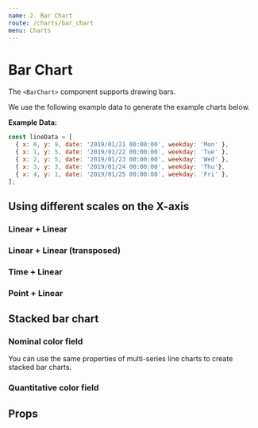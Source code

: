 ```yaml
---
name: 2. Bar Chart
route: /charts/bar_chart
menu: Charts
---
```



# Bar Chart

The `<BarChart>` component supports drawing bars.

We use the following example data to generate the example charts below.

**Example Data:**

```js
const lineData = [
  { x: 0, y: 9, date: '2019/01/21 00:00:00', weekday: 'Mon' },
  { x: 1, y: 5, date: '2019/01/22 00:00:00', weekday: 'Tue' },
  { x: 2, y: 5, date: '2019/01/23 00:00:00', weekday: 'Wed' },
  { x: 3, y: 3, date: '2019/01/24 00:00:00', weekday: 'Thu'},
  { x: 4, y: 1, date: '2019/01/25 00:00:00', weekday: 'Fri' },
];
```

## Using different scales on the X-axis

### Linear + Linear

<Playground>
  <div style={{ width: '100%', height: '320px' }}>
    <BarChart
      data={lineData}
      x={{ field: 'x', type: 'ordinal' }}
      y={{ field: 'y', type: 'quantitative' }}
    />
  </div>
</Playground>

### Linear + Linear (transposed)

<Playground>
  <div style={{ width: '100%', height: '320px' }}>
    <BarChart
      data={lineData}
      y={{ field: 'x', type: 'ordinal' }}
      x={{ field: 'y', type: 'quantitative' }}
    />
  </div>
</Playground>

### Time + Linear

<Playground>
  <div style={{ width: '100%', height: '320px' }}>
    <BarChart
      data={lineData}
      x={{ field: 'date', type: 'ordinal' }}
      y={{ field: 'x', type: 'quantitative' }}
    />
  </div>
</Playground>

### Point + Linear

<Playground>
  <div style={{ width: '100%', height: '320px' }}>
    <BarChart
      data={lineData}
      x={{ field: 'weekday', type: 'ordinal' }}
      y={{ field: 'y', type: 'quantitative' }}
    />
  </div>
</Playground>

## Stacked bar chart

### Nominal color field

You can use the same properties of multi-series line charts to create stacked bar charts.

<Playground>
  <div style={{ width: '100%', height: '320px' }}>
    <BarChart
      data={multiLinesData}
      x={{ type: 'ordinal', field: 'x' }}
      y={{ type: 'quantitative', field: 'y' }}
      color={{
        field: "type",
        type: "nominal",
      }}
    />
  </div>
</Playground>

### Quantitative color field

<Playground>
  <div style={{ width: '100%', height: '320px' }}>
    <BarChart
      data={[
        { x: 1, y: 5, size: 3 },
        { x: 3, y: -7, size: 3 },
        { x: 3, y: -3, size: 5 },
        { x: 3, y: -5, size: 8 },
        { x: 9, y: 7, size: 3 },
        { x: 7, y: 1, size: 3 },
        { x: 7, y: -5, size: 4 },
        { x: 4, y: -2, size: 5 },
        { x: 1, y: 10, size: 5 },
        { x: 6, y: 4, size: 5 },
        { x: 8, y: 9, size: 5 },
        { x: 9, y: 0, size: 5 },
        { x: 5, y: 3, size: 8 },
        { x: 3, y: 8, size: 8 },
        { x: 4, y: 4, size: 8 },
        { x: 10, y: 7, size: 8 },
      ]}
      x={{ type: 'ordinal', field: 'x' }}
      y={{ type: 'quantitative', field: 'y' }}
      color={{
        field: "size",
        type: "ordinal",
      }}
    />
  </div>
</Playground>

## Props

<Props of={BarChart} />
